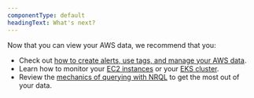 ```yaml
---
componentType: default
headingText: What's next?
---
```


Now that you can view your AWS data, we recommend that you:

* Check out [how to create alerts, use tags, and manage your AWS data](/docs/infrastructure/amazon-integrations/manage-aws-data/aws-integrations-metrics).
* Learn how to monitor your [EC2 instances](/docs/infrastructure/amazon-integrations/connect/ec2-quickstart) or your [EKS cluster](/docs/infrastructure/amazon-integrations/connect/eks-add-on).
* Review the [mechanics of querying with NRQL](/docs/nrql/get-started/introduction-nrql-how-nrql-works) to get the most out of your data. 
